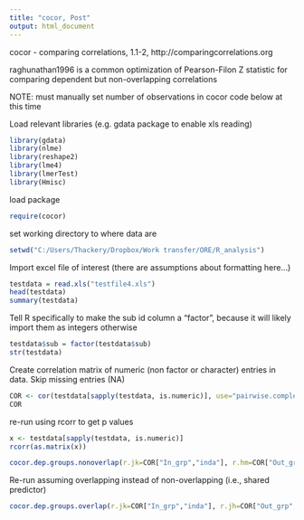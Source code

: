 ```yaml
---
title: "cocor, Post"
output: html_document
---
```


cocor - comparing correlations, 1.1-2, http://comparingcorrelations.org

raghunathan1996 is a common optimization of Pearson-Filon Z statistic for comparing dependent but non-overlapping correlations

NOTE: must manually set number of observations in cocor code below at this time

Load relevant libraries (e.g. gdata package to enable xls reading)
```r
library(gdata)
library(nlme)
library(reshape2)
library(lme4)
library(lmerTest)
library(Hmisc)
```

load package
```r
require(cocor) 
```

set working directory to where data are
```r
setwd("C:/Users/Thackery/Dropbox/Work transfer/ORE/R_analysis")

```

Import excel file of interest (there are assumptions about formatting here...)
```r
testdata = read.xls("testfile4.xls")
head(testdata)
summary(testdata)
```

Tell R specifically to make the sub id column a "factor", because it will likely import them as integers otherwise
```r
testdata$sub = factor(testdata$sub)
str(testdata)

```

Create correlation matrix of numeric (non factor or character) entries in data. Skip missing entries (NA)
```r
COR <- cor(testdata[sapply(testdata, is.numeric)], use="pairwise.complete.obs")
COR
```

re-run using rcorr to get p values
```r
x <- testdata[sapply(testdata, is.numeric)]
rcorr(as.matrix(x))
```


```r
cocor.dep.groups.nonoverlap(r.jk=COR["In_grp","inda"], r.hm=COR["Out_grp","outda"], r.jh=COR["In_grp","Out_grp"], r.jm=COR["In_grp","outda"], r.kh=COR["Out_grp","inda"], r.km=COR["inda","outda"], n=19, alternative="two.sided", alpha=0.05, conf.level=0.95, null.value=0)
```

Re-run assuming overlapping instead of non-overlapping (i.e., shared predictor)

```r
cocor.dep.groups.overlap(r.jk=COR["In_grp","inda"], r.jh=COR["Out_grp","inda"], r.kh=COR["In_grp","Out_grp"], n=19, alternative="two.sided", alpha=0.05, conf.level=0.95, null.value=0)
```





